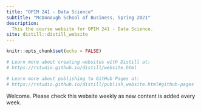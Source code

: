```yaml
---
title: "OPIM 241 - Data Science"
subtitle: "McDonough School of Business, Spring 2021"
description:
  This the course website for OPIM 241 - Data Science.
site: distill::distill_website
---
```


```r
knitr::opts_chunk$set(echo = FALSE)

# Learn more about creating websites with Distill at:
# https://rstudio.github.io/distill/website.html

# Learn more about publishing to GitHub Pages at:
# https://rstudio.github.io/distill/publish_website.html#github-pages

```

Welcome. Please check this website weekly as new content is added every week.
